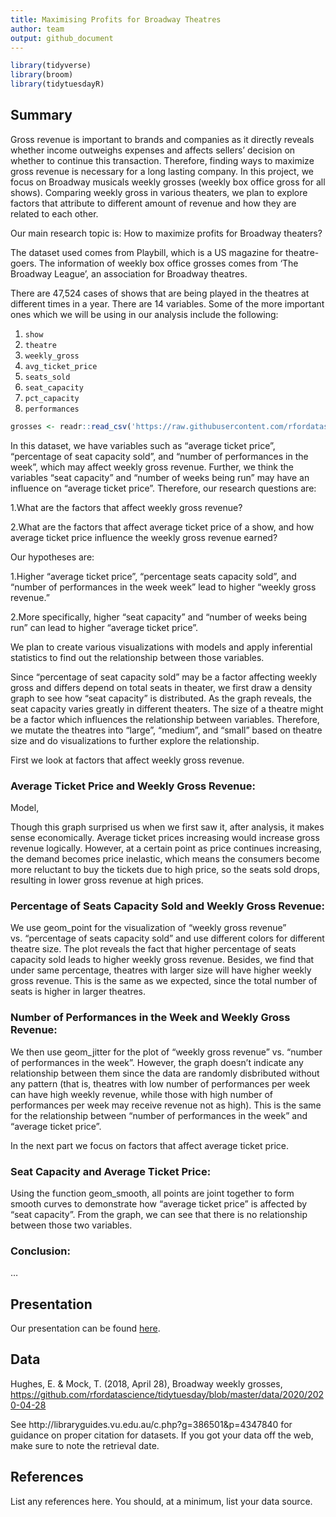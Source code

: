 ```yaml
---
title: Maximising Profits for Broadway Theatres
author: team
output: github_document
---
```


```r
library(tidyverse)
library(broom)
library(tidytuesdayR)
```

## Summary

Gross revenue is important to brands and companies as it directly reveals whether income outweighs expenses and affects sellers’ decision on whether to continue this transaction. Therefore, finding ways to maximize gross revenue is necessary for a long lasting company. In this project, we focus on Broadway musicals weekly grosses (weekly box office gross for all shows). Comparing weekly gross in various theaters, we plan to explore factors that attribute to different amount of revenue and how they are related to each other.

Our main research topic is: How to maximize profits for Broadway theaters?

The dataset used comes from Playbill, which is a US magazine for theatre-goers. The information of weekly box office grosses comes from 'The Broadway League', an association for Broadway theatres. 

There are 47,524 cases of shows that are being played in the theatres at different times in a year.
There are 14 variables. Some of the more important ones which we will be using in our analysis include the following:

1. `show`
2. `theatre`
3. `weekly_gross`
4. `avg_ticket_price`
5. `seats_sold`
6. `seat_capacity`
7. `pct_capacity`
8. `performances`

```r
grosses <- readr::read_csv('https://raw.githubusercontent.com/rfordatascience/tidytuesday/master/data/2020/2020-04-28/grosses.csv', guess_max = 40000)
```

In this dataset, we have variables such as “average ticket price”, “percentage of seat capacity sold”, and “number of performances in the week”, which may affect weekly gross revenue. Further, we think the variables “seat capacity” and “number of weeks being run” may have an influence on “average ticket price”. Therefore, our research questions are:

1.What are the factors that affect weekly gross revenue?

2.What are the factors that affect average ticket price of a show, and how average ticket price influence the weekly gross revenue earned?

Our hypotheses are:

1.Higher “average ticket price”, “percentage seats capacity sold”, and “number of performances in the week week” lead to higher “weekly gross revenue.”

2.More specifically, higher “seat capacity” and “number of weeks being run” can lead to higher “average ticket price”.

We plan to create various visualizations with models and apply inferential statistics to find out the relationship between those variables.

Since “percentage of seat capacity sold” may be a factor affecting weekly gross and differs depend on total seats in theater, we first draw a density graph to see how “seat capacity” is distributed. As the graph reveals, the seat capacity varies greatly in different theaters. The size of a theatre might be a factor which influences the relationship between variables. Therefore, we mutate the theatres into “large”, “medium”, and “small” based on theatre size and do visualizations to further explore the relationship.

First we look at factors that affect weekly gross revenue.

### Average Ticket Price and Weekly Gross Revenue:
Model,

Though this graph surprised us when we first saw it, after analysis, it makes sense economically. Average ticket prices increasing would increase gross revenue logically. However, at a certain point as price continues increasing, the demand becomes price inelastic, which means the consumers become more reluctant to buy the tickets due to high price, so the seats sold drops, resulting in lower gross revenue at high prices. 

### Percentage of Seats Capacity Sold and Weekly Gross Revenue:
We use geom_point for the visualization of “weekly gross revenue" vs. “percentage of seats capacity sold” and use different colors for different theatre size. The plot reveals the fact that higher percentage of seats capacity sold leads to higher weekly gross revenue. Besides, we find that under same percentage, theatres with larger size will have higher weekly gross revenue. This is the same as we expected, since the total number of seats is higher in larger theatres.

### Number of Performances in the Week and Weekly Gross Revenue:
We then use geom_jitter for the plot of “weekly gross revenue” vs. “number of performances in the week”. However, the graph doesn’t indicate any relationship between them since the data are randomly disbributed without any pattern (that is, theatres with low number of performances per week can have high weekly revenue, while those with high number of performances per week may receive revenue not as high). This is the same for the relationship between “number of performances in the week” and “average ticket price”.

In the next part we focus on factors that affect average ticket price.

### Seat Capacity and Average Ticket Price:
Using the function geom_smooth, all points are joint together to form smooth curves to demonstrate how “average ticket price” is affected by “seat capacity”. From the graph, we can see that there is no relationship between those two variables.

### Conclusion:
...

## Presentation

Our presentation can be found [here](presentation/presentation.html).

## Data 

Hughes, E. & Mock, T. (2018, April 28), Broadway weekly grosses, <https://github.com/rfordatascience/tidytuesday/blob/master/data/2020/2020-04-28>


See http://libraryguides.vu.edu.au/c.php?g=386501&p=4347840 for guidance on proper citation for datasets. 
If you got your data off the web, make sure to note the retrieval date.

## References

List any references here. You should, at a minimum, list your data source.

